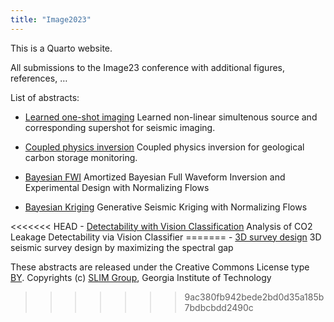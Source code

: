 ```yaml
---
title: "Image2023"
---
```


This is a Quarto website.

All submissions to the Image23 conference with additional figures, references, ...


List of abstracts:
   
- [Learned one-shot imaging](OneShot/abstract.qmd) Learned non-linear simultenous source and corresponding supershot for seismic imaging.

- [Coupled physics inversion](yin2023IMAGEend2end/abstract.qmd) Coupled physics inversion for geological carbon storage monitoring.

- [Bayesian FWI](BayesianFWI/abstract.qmd) Amortized Bayesian Full Waveform Inversion and Experimental Design with Normalizing Flows

- [Bayesian Kriging](BayesianFWI/abstract.qmd) Generative Seismic Kriging with Normalizing Flows

<<<<<<< HEAD
- [Detectability with Vision Classification](DetectabilityWithVision/abstract.qmd) Analysis of CO2 Leakage Detectability via Vision Classifier
=======
- [3D survey design](zhang2023IMAGEsg/abstract.qmd) 3D seismic survey design by maximizing the spectral gap

These abstracts are released under the Creative Commons License type [BY]. Copyrights (c) [SLIM Group], Georgia Institute of Technology

[BY]:https://creativecommons.org/licenses/by/4.0/
[SLIM Group]:https://slim.gatech.edu
>>>>>>> 9ac380fb942bede2bd0d35a185b7bdbcbdd2490c
